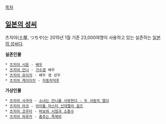 [[목차]]
== [[일본의 성씨]] ==
츠치야(土屋, つちや)는 2015년 1월 기준 23,000여명이 사용하고 있는 실존하는 [[일본의 성씨]]다.

'''실존인물'''
 * [[츠치야 시온]] - [[배우]]
 * [[츠치야 안나]] - [[가수]]겸 배우
 * [[츠치야 유이치]] - 배우 겸 성우
 * [[츠치야 케이이치]] - [[자동차]]덕후
'''가상인물'''
 * [[츠치야 사쿠라]] - [[소녀는 언니를 사랑한다 - 두 사람의 엘더]]
 * [[츠치야 아코]] - [[아이돌 마스터 신데렐라 걸즈]]
 * [[츠치야 코우타]] - [[바보와 시험과 소환수]]
 * [[츠치야 하루카]] - [[춤추는 족제비]]
